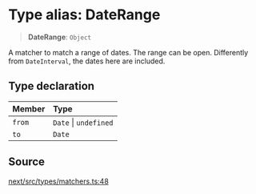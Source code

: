 # Type alias: DateRange

> **DateRange**: `Object`

A matcher to match a range of dates. The range can be open. Differently from
`DateInterval`, the dates here are included.

## Type declaration

| Member | Type |
| :------ | :------ |
| `from` | `Date` \| `undefined` |
| `to` | `Date` |

## Source

[next/src/types/matchers.ts:48](https://github.com/gpbl/react-day-picker/blob/56bfb649e/next/src/types/matchers.ts#L48)
